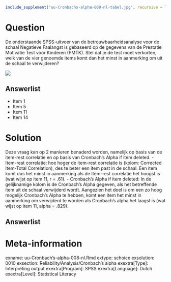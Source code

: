 ```r
include_supplement("uu-Cronbachs-alpha-008-nl-tabel.jpg", recursive = TRUE)
```



Question
========
De onderstaande SPSS-uitvoer van de betrouwbaarheidsanalyse voor de schaal Negatieve Faalangst is gebaseerd op de gegevens van de Prestatie Motivatie Test voor Kinderen (PMTK). 
Stel dat je de test moet verkorten, welk van de vier genoemde items komt dan het minst in aanmerking om uit de schaal te verwijderen? 
  

![](uu-Cronbachs-alpha-008-nl-tabel.jpg)
  
Answerlist
----------
* Item 1
* Item 5
* Item 11
* Item 14

Solution
========
  
Deze vraag kan op 2 manieren benaderd worden, namelijk op basis van de item-rest correlatie en op basis van Cronbach’s Alpha if item deleted.
-	Item-rest correlatie: hoe hoger de item-rest correlatie is (kolom: Corrected Item-Total Correlation), des te beter een item past in de schaal. Een item komt dus het minst in aanmerking als de Item-rest correlatie het hoogst is (wat wijst op item 11, r = .61).
- Cronbach’s Alpha if item deleted: In de gelijknamige kolom is de Cronbach’s Alpha gegeven, als het betreffende item uit de schaal verwijderd wordt. Aangezien het doel is om een zo hoog mogelijk Cronbach’s Alpha te hebben, komt een item het minst in aanmerking om verwijderd te worden als Cronbach’s alpha het laagst is (wat wijst op item 11, alpha = .829).


Answerlist
----------



Meta-information
================
exname: uu-Cronbach's-alpha-008-nl.Rmd
extype: schoice
exsolution: 0010
exsection: Reliability/Analysis/Cronbach's alpha
exextra[Type]: Interpreting output
exextra[Program]: SPSS
exextra[Language]: Dutch
exextra[Level]: Statistical Literacy
